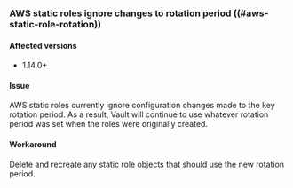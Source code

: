 ### AWS static roles ignore changes to rotation period ((#aws-static-role-rotation))

#### Affected versions

- 1.14.0+

#### Issue

AWS static roles currently ignore configuration changes made to the key rotation
period. As a result, Vault will continue to use whatever rotation period was set
when the roles were originally created.

#### Workaround

Delete and recreate any static role objects that should use the new rotation
period.
